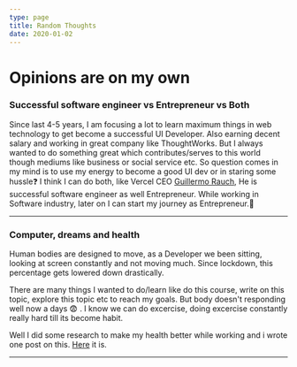 ```yaml
---
type: page
title: Random Thoughts
date: 2020-01-02
---
```


# Opinions are on my own

### Successful software engineer vs Entrepreneur vs Both

Since last 4-5 years, I am focusing a lot to learn maximum things in web technology to get become a successful UI Developer. Also earning decent salary and working in great company like ThoughtWorks.
But I always wanted to do something great which contributes/serves to this world though mediums like business or social service etc.
So question comes in my mind is to use my energy to become a good UI dev or in staring some hussle❓
I think I can do both, like Vercel CEO [Guillermo Rauch](https://twitter.com/rauchg), He is successful software engineer as well Entrepreneur.
While working in Software industry, later on I can start my journey as Entrepreneur.💪

---

### Computer, dreams and health

Human bodies are designed to move, as a Developer we been sitting, looking at screen constantly
and not moving much. Since lockdown, this percentage gets lowered down drastically.

There are many things I wanted to do/learn like do this course, write on this topic, explore this topic etc to reach my goals. But
body doesn't responding well now a days 😨 . I know we can do excercise, doing excercise constantly really hard till
its become habit.

Well I did some research to make my health better while working and i wrote one post on this. [Here](/posts/health-for-devs) it is.

---
